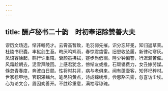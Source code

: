 ```yaml
---
---
---
```

title: 酬卢秘书二十韵　时初奉诏除赞善大夫
---



谬历文场选，惭非翰苑才。云霄高暂致，毛羽弱先摧。识分忘轩冕，知归返草莱。杜陵书积蠹，丰狱剑生苔。晦厌鸣鸡雨，春惊震蛰雷。旧恩收坠履，新律动寒灰。凤诏容徐起，鹓行许重陪。衰颜虽拂拭，蹇步尚低徊。睡少钟偏警，行迟漏苦催。风霜趁朝去，泥雪拜陵回。上感君犹念，傍惭友或推。石顽镌费力，女丑嫁劳媒。倏忽青春度，奔波白日颓。性将时共背，病与老俱来。闻有蓬壶客，知怀杞梓材。世家标甲地，官职滞麟台。笔尽铅黄点，诗成锦绣堆。尝思豁云雾，忽喜访尘埃。心为论文合，眉因劝善开。不胜珍重意，满袖写琼瑰。